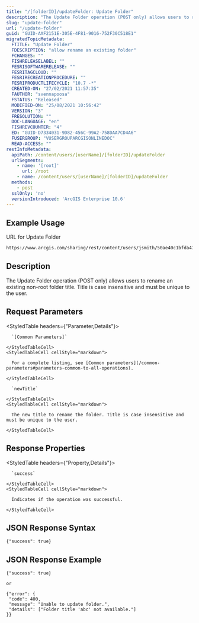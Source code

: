 ```yaml
---
title: "/[folderID]/updateFolder: Update Folder"
description: "The Update Folder operation (POST only) allows users to rename an existing non-root folder title."
slug: "update-folder"
url: "/update-folder"
guid: "GUID-AAF2151E-305E-4F81-9016-752F30C518E1"
migratedTopicMetadata:
  FTITLE: "Update Folder"
  FDESCRIPTION: "allow rename an existing folder"
  FCHANGES: ""
  FISHRELEASELABEL: ""
  FESRISOFTWARERELEASE: ""
  FESRITAGCLOUD: ""
  FESRIRECREATIONPROCEDURE: ""
  FESRIPRODUCTLIFECYCLE: "10.7 -*"
  CREATED-ON: "27/02/2021 11:57:35"
  FAUTHOR: "svennapoosa"
  FSTATUS: "Released"
  MODIFIED-ON: "25/08/2021 10:56:42"
  VERSION: "3"
  FRESOLUTION: ""
  DOC-LANGUAGE: "en"
  FISHREVCOUNTER: "4"
  ED: "GUID-D7334031-9D82-456C-99A2-758DAA7CD4A6"
  FUSERGROUP: "VUSERGROUPARCGISONLINEDOC"
  READ-ACCESS: ""
restInfoMetadata:
  apiPath: /content/users/[userName]/[folderID]/updateFolder
  urlSegments:
    - name: '[root]'
      url: /root
    - name: /content/users/[userName]/[folderID]/updateFolder
  methods:
    - post
  sslOnly: 'no'
  versionIntroduced: 'ArcGIS Enterprise 10.6'
---
```


## Example Usage

URL for Update Folder

```markdown
https://www.arcgis.com/sharing/rest/content/users/jsmith/50ae40c1bfda4741b52fa97a4f97be69/updateFolder
``` 

## Description

The Update Folder operation (POST only) allows users to rename an existing non-root folder title. Title is case insensitive and must be unique to the user.

## Request Parameters 

<StyledTable headers={"Parameter,Details"}>
  <StyledTableRow>
    <StyledTableCell cellStyle="markdown">

      `[Common Parameters]` 

    </StyledTableCell>
    <StyledTableCell cellStyle="markdown">

      For a complete listing, see [Common parameters](/common-parameters#parameters-common-to-all-operations).

    </StyledTableCell>
  </StyledTableRow>
  <StyledTableRow>
    <StyledTableCell cellStyle="markdown">

      `newTitle` 

    </StyledTableCell>
    <StyledTableCell cellStyle="markdown">

      The new title to rename the folder. Title is case insensitive and must be unique to the user.

    </StyledTableCell>
  </StyledTableRow>
</StyledTable>

## Response Properties

<StyledTable headers={"Property,Details"}>
  <StyledTableRow>
    <StyledTableCell cellStyle="markdown">

      `success` 

    </StyledTableCell>
    <StyledTableCell cellStyle="markdown">

      Indicates if the operation was successful.

    </StyledTableCell>
  </StyledTableRow>
</StyledTable>

## JSON Response Syntax

```other
{"success": true}
``` 

## JSON Response Example

```other
{"success": true} 

or 

{"error": {
 "code": 400,
 "message": "Unable to update folder.",
 "details": ["Folder title 'abc' not available."]
}}
```

 
